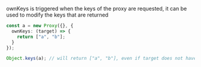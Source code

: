 ownKeys is triggered when the keys of the proxy are requested, it can be used to modify the keys that are returned

```ts
const a = new Proxy({}, {
  ownKeys: (target) => {
    return ["a", "b"];
  }
});

Object.keys(a); // will return ["a", "b"], even if target does not have any keys
```

